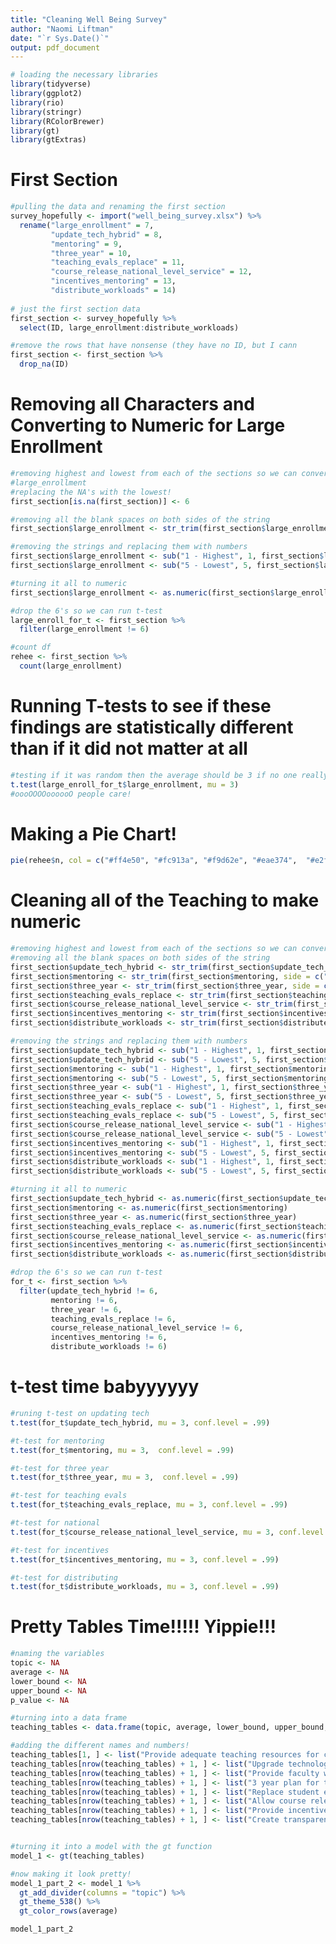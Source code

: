 ```yaml
---
title: "Cleaning Well Being Survey"
author: "Naomi Liftman"
date: "`r Sys.Date()`"
output: pdf_document
---
```


```r
# loading the necessary libraries
library(tidyverse)
library(ggplot2)
library(rio)
library(stringr)
library(RColorBrewer)
library(gt)
library(gtExtras)
```

# First Section

```r
#pulling the data and renaming the first section
survey_hopefully <- import("well_being_survey.xlsx") %>% 
  rename("large_enrollment" = 7,
         "update_tech_hybrid" = 8,
         "mentoring" = 9,
         "three_year" = 10,
         "teaching_evals_replace" = 11,
         "course_release_national_level_service" = 12,
         "incentives_mentoring" = 13,
         "distribute_workloads" = 14)
  
# just the first section data
first_section <- survey_hopefully %>% 
  select(ID, large_enrollment:distribute_workloads)

#remove the rows that have nonsense (they have no ID, but I cann
first_section <- first_section %>% 
  drop_na(ID)

```

# Removing all Characters and Converting to Numeric for Large Enrollment
```r
#removing highest and lowest from each of the sections so we can convert to numeric
#large_enrollment
#replacing the NA's with the lowest!
first_section[is.na(first_section)] <- 6

#removing all the blank spaces on both sides of the string
first_section$large_enrollment <- str_trim(first_section$large_enrollment, side = c("both"))

#removing the strings and replacing them with numbers
first_section$large_enrollment <- sub("1 - Highest", 1, first_section$large_enrollment)
first_section$large_enrollment <- sub("5 - Lowest", 5, first_section$large_enrollment)

#turning it all to numeric
first_section$large_enrollment <- as.numeric(first_section$large_enrollment)

#drop the 6's so we can run t-test
large_enroll_for_t <- first_section %>% 
  filter(large_enrollment != 6)

#count df
rehee <- first_section %>% 
  count(large_enrollment)
```

# Running T-tests to see if these findings are statistically different than if it did not matter at all

```r
#testing if it was random then the average should be 3 if no one really has strong feelings
t.test(large_enroll_for_t$large_enrollment, mu = 3)
#oooOOOOoooooO people care!
```

# Making a Pie Chart!
```r
pie(rehee$n, col = c("#ff4e50", "#fc913a", "#f9d62e", "#eae374",  "#e2f4c7", "#fcfdf9", border = "white"), labels = c("1 - Highest", "2", "3", "4", "5 - Lowest", "No Answer"), main = "Large enrollments, challenging time schedules or difficult schedules ")
```

# Cleaning all of the Teaching to make numeric

```r
#removing highest and lowest from each of the sections so we can convert to numeric
#removing all the blank spaces on both sides of the string
first_section$update_tech_hybrid <- str_trim(first_section$update_tech_hybrid, side = c("both"))
first_section$mentoring <- str_trim(first_section$mentoring, side = c("both"))
first_section$three_year <- str_trim(first_section$three_year, side = c("both"))
first_section$teaching_evals_replace <- str_trim(first_section$teaching_evals_replace, side = c("both"))
first_section$course_release_national_level_service <- str_trim(first_section$course_release_national_level_service, side = c("both"))
first_section$incentives_mentoring <- str_trim(first_section$incentives_mentoring, side = c("both"))
first_section$distribute_workloads <- str_trim(first_section$distribute_workloads, side = c("both"))

#removing the strings and replacing them with numbers
first_section$update_tech_hybrid <- sub("1 - Highest", 1, first_section$update_tech_hybrid)
first_section$update_tech_hybrid <- sub("5 - Lowest", 5, first_section$update_tech_hybrid)
first_section$mentoring <- sub("1 - Highest", 1, first_section$mentoring)
first_section$mentoring <- sub("5 - Lowest", 5, first_section$mentoring)
first_section$three_year <- sub("1 - Highest", 1, first_section$three_year)
first_section$three_year <- sub("5 - Lowest", 5, first_section$three_year)
first_section$teaching_evals_replace <- sub("1 - Highest", 1, first_section$teaching_evals_replace)
first_section$teaching_evals_replace <- sub("5 - Lowest", 5, first_section$teaching_evals_replace)
first_section$course_release_national_level_service <- sub("1 - Highest", 1, first_section$course_release_national_level_service)
first_section$course_release_national_level_service <- sub("5 - Lowest", 5, first_section$course_release_national_level_service)
first_section$incentives_mentoring <- sub("1 - Highest", 1, first_section$incentives_mentoring)
first_section$incentives_mentoring <- sub("5 - Lowest", 5, first_section$incentives_mentoring)
first_section$distribute_workloads <- sub("1 - Highest", 1, first_section$distribute_workloads)
first_section$distribute_workloads <- sub("5 - Lowest", 5, first_section$distribute_workloads)

#turning it all to numeric
first_section$update_tech_hybrid <- as.numeric(first_section$update_tech_hybrid)
first_section$mentoring <- as.numeric(first_section$mentoring)
first_section$three_year <- as.numeric(first_section$three_year)
first_section$teaching_evals_replace <- as.numeric(first_section$teaching_evals_replace)
first_section$course_release_national_level_service <- as.numeric(first_section$course_release_national_level_service)
first_section$incentives_mentoring <- as.numeric(first_section$incentives_mentoring)
first_section$distribute_workloads <- as.numeric(first_section$distribute_workloads)

#drop the 6's so we can run t-test
for_t <- first_section %>% 
  filter(update_tech_hybrid != 6,
         mentoring != 6,
         three_year != 6,
         teaching_evals_replace != 6,
         course_release_national_level_service != 6,
         incentives_mentoring != 6,
         distribute_workloads != 6)
```

# t-test time babyyyyyy

```r
#runing t-test on updating tech
t.test(for_t$update_tech_hybrid, mu = 3, conf.level = .99)

#t-test for mentoring
t.test(for_t$mentoring, mu = 3,  conf.level = .99)

#t-test for three year
t.test(for_t$three_year, mu = 3,  conf.level = .99)

#t-test for teaching evals
t.test(for_t$teaching_evals_replace, mu = 3, conf.level = .99)

#t-test for national
t.test(for_t$course_release_national_level_service, mu = 3, conf.level = .99)

#t-test for incentives
t.test(for_t$incentives_mentoring, mu = 3, conf.level = .99)

#t-test for distributing
t.test(for_t$distribute_workloads, mu = 3, conf.level = .99)
```

# Pretty Tables Time!!!!! Yippie!!!

```r
#naming the variables
topic <- NA
average <- NA
lower_bound <- NA
upper_bound <- NA
p_value <- NA

#turning into a data frame
teaching_tables <- data.frame(topic, average, lower_bound, upper_bound, p_value)

#adding the different names and numbers!
teaching_tables[1, ] <- list("Provide adequate teaching resources for classes with large enrollments, challenging time schedules or difficult schedules", 2.1339,2.0558, 2.2120, "< 2.2e-16")
teaching_tables[nrow(teaching_tables) + 1, ] <- list("Upgrade technology and training so that hybrid teaching is possible and of high quality", 2.7853, 2.6655, 2.9052, "4.425e-06")
teaching_tables[nrow(teaching_tables) + 1, ] <- list("Provide faculty with mentoring opportunities in competency-based training on undergraduate and graduate-level teaching", 2.7198, 2.6111, 2.8285, "5.27e-11")
teaching_tables[nrow(teaching_tables) + 1, ] <- list("3 year plan for teaching", 2.3226, 3.3240, 3.5527, "< 2.2e-16")
teaching_tables[nrow(teaching_tables) + 1, ] <- list("Replace student evaluations of teaching with more evidence based methods for ensuring quality teaching", 2.3226, 2.2065, 2.4387, "< 2.2e-16")
teaching_tables[nrow(teaching_tables) + 1, ] <- list("Allow course release for national level service participation (e.g. Chair of a professional society)", 2.8638, 2.7449, 2.9826, "0.0032")
teaching_tables[nrow(teaching_tables) + 1, ] <- list("Provide incentives and training for mentoring PhD students", 2.5437, 2.4274, 2.6603, "< 2.2e-16")
teaching_tables[nrow(teaching_tables) + 1, ] <- list("Create transparent and realistic faculty workload models that distribute workloads equitably across faculty in the department", 1.7147, 1.6178, 1.8115, "< 2.2e-16")


#turning it into a model with the gt function
model_1 <- gt(teaching_tables)

#now making it look pretty!
model_1_part_2 <- model_1 %>% 
  gt_add_divider(columns = "topic") %>% 
  gt_theme_538() %>% 
  gt_color_rows(average)

model_1_part_2
```








